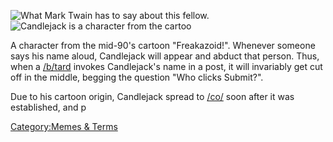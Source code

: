 [[File:Twain.jpg|thumb|left|What Mark Twain has to say about this fellow.]]
[[Image:Candleja.jpg|thumb|Candlejack is a character from the cartoo]]

A character from the mid-90's cartoon "Freakazoid!". Whenever someone says his name aloud, Candlejack will appear and abduct that person. Thus, when a [[/b/]]tard invokes Candlejack's name in a post, it will invariably get cut off in the middle, begging the question "Who clicks Submit?".

Due to his cartoon origin, Candlejack spread to [[/co/]] soon after it was established, and p

[[Category:Memes & Terms]]